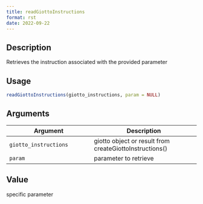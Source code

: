 ```yaml
--- 
title: readGiottoInstructions 
format: rst 
date: 2022-09-22 
--- 
```


## Description

Retrieves the instruction associated with the provided parameter


## Usage

```r
readGiottoInstructions(giotto_instructions, param = NULL)
```


## Arguments

Argument      |Description
------------- |----------------
`giotto_instructions`     |     giotto object or result from createGiottoInstructions()
`param`     |     parameter to retrieve


## Value

specific parameter


